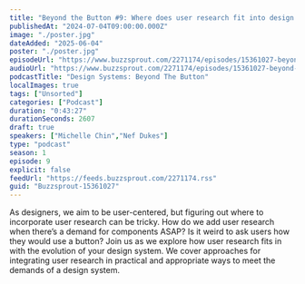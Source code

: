 ```yaml
---
title: "Beyond the Button #9: Where does user research fit into design systems?"
publishedAt: "2024-07-04T09:00:00.000Z"
image: "./poster.jpg"
dateAdded: "2025-06-04"
poster: "./poster.jpg"
episodeUrl: "https://www.buzzsprout.com/2271174/episodes/15361027-beyond-the-button-9-where-does-user-research-fit-into-design-systems.mp3"
audioUrl: "https://www.buzzsprout.com/2271174/episodes/15361027-beyond-the-button-9-where-does-user-research-fit-into-design-systems.mp3"
podcastTitle: "Design Systems: Beyond The Button"
localImages: true
tags: ["Unsorted"]
categories: ["Podcast"]
duration: "0:43:27"
durationSeconds: 2607
draft: true
speakers: ["Michelle Chin","Nef Dukes"]
type: "podcast"
season: 1
episode: 9
explicit: false
feedUrl: "https://feeds.buzzsprout.com/2271174.rss"
guid: "Buzzsprout-15361027"
---
```

As designers, we aim to be user-centered, but figuring out where to incorporate user research can be tricky. How do we add user research when there’s a demand for components ASAP? Is it weird to ask users how they would use a button? Join us as we explore how user research fits in with the evolution of your design system. We cover approaches for integrating user research in practical and appropriate ways to meet the demands of a design system.
